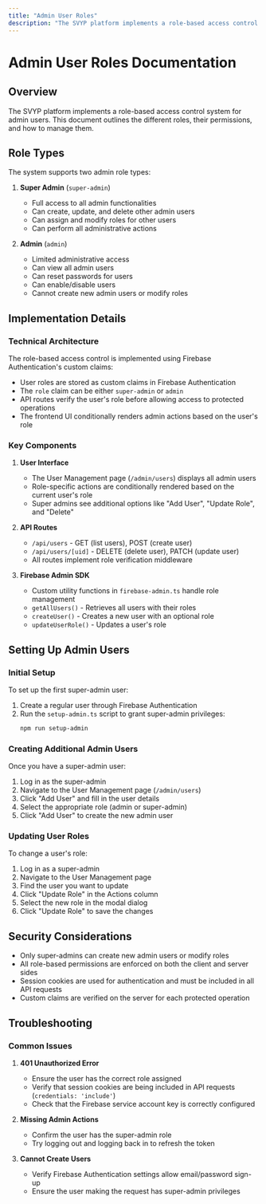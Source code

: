 ```yaml
---
title: "Admin User Roles"
description: "The SVYP platform implements a role-based access control system for admin users. This document outlines the different roles, their permissions, and..."
---
```


# Admin User Roles Documentation

## Overview

The SVYP platform implements a role-based access control system for admin users. This document outlines the different roles, their permissions, and how to manage them.

## Role Types

The system supports two admin role types:

1. **Super Admin** (`super-admin`)
   - Full access to all admin functionalities
   - Can create, update, and delete other admin users
   - Can assign and modify roles for other users
   - Can perform all administrative actions

2. **Admin** (`admin`)
   - Limited administrative access
   - Can view all admin users
   - Can reset passwords for users
   - Can enable/disable users
   - Cannot create new admin users or modify roles

## Implementation Details

### Technical Architecture

The role-based access control is implemented using Firebase Authentication's custom claims:

- User roles are stored as custom claims in Firebase Authentication
- The `role` claim can be either `super-admin` or `admin`
- API routes verify the user's role before allowing access to protected operations
- The frontend UI conditionally renders admin actions based on the user's role

### Key Components

1. **User Interface**
   - The User Management page (`/admin/users`) displays all admin users
   - Role-specific actions are conditionally rendered based on the current user's role
   - Super admins see additional options like "Add User", "Update Role", and "Delete"

2. **API Routes**
   - `/api/users` - GET (list users), POST (create user)
   - `/api/users/[uid]` - DELETE (delete user), PATCH (update user)
   - All routes implement role verification middleware

3. **Firebase Admin SDK**
   - Custom utility functions in `firebase-admin.ts` handle role management
   - `getAllUsers()` - Retrieves all users with their roles
   - `createUser()` - Creates a new user with an optional role
   - `updateUserRole()` - Updates a user's role

## Setting Up Admin Users

### Initial Setup

To set up the first super-admin user:

1. Create a regular user through Firebase Authentication
2. Run the `setup-admin.ts` script to grant super-admin privileges:
   ```bash
   npm run setup-admin
   ```

### Creating Additional Admin Users

Once you have a super-admin user:

1. Log in as the super-admin
2. Navigate to the User Management page (`/admin/users`)
3. Click "Add User" and fill in the user details
4. Select the appropriate role (admin or super-admin)
5. Click "Add User" to create the new admin user

### Updating User Roles

To change a user's role:

1. Log in as a super-admin
2. Navigate to the User Management page
3. Find the user you want to update
4. Click "Update Role" in the Actions column
5. Select the new role in the modal dialog
6. Click "Update Role" to save the changes

## Security Considerations

- Only super-admins can create new admin users or modify roles
- All role-based permissions are enforced on both the client and server sides
- Session cookies are used for authentication and must be included in all API requests
- Custom claims are verified on the server for each protected operation

## Troubleshooting

### Common Issues

1. **401 Unauthorized Error**
   - Ensure the user has the correct role assigned
   - Verify that session cookies are being included in API requests (`credentials: 'include'`)
   - Check that the Firebase service account key is correctly configured

2. **Missing Admin Actions**
   - Confirm the user has the super-admin role
   - Try logging out and logging back in to refresh the token

3. **Cannot Create Users**
   - Verify Firebase Authentication settings allow email/password sign-up
   - Ensure the user making the request has super-admin privileges
